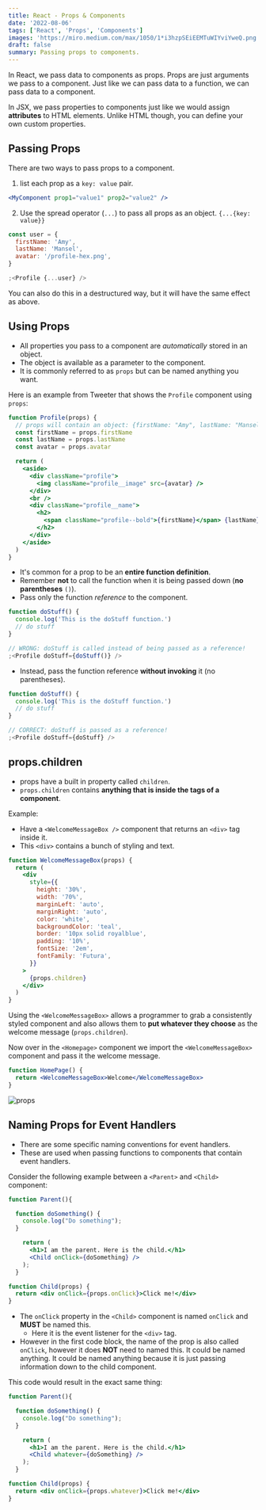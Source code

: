 ```yaml
---
title: React - Props & Components
date: '2022-08-06'
tags: ['React', 'Props', 'Components']
images: 'https://miro.medium.com/max/1050/1*i3hzpSEiEEMTuWIYviYweQ.png'
draft: false
summary: Passing props to components.
---
```


<TOCInline toc={props.toc} asDisclosure />

In React, we pass data to components as props. Props are just arguments we pass to a component. Just like we can pass data to a function, we can pass data to a component.

In JSX, we pass properties to components just like we would assign **attributes** to HTML elements. Unlike HTML though, you can define your own custom properties.

## Passing Props

There are two ways to pass props to a component.

1. list each prop as a `key: value` pair.

```jsx
<MyComponent prop1="value1" prop2="value2" />
```

2. Use the spread operator (`...`) to pass all props as an object. `{...{key: value}}`

```jsx
const user = {
  firstName: 'Amy',
  lastName: 'Mansel',
  avatar: '/profile-hex.png',
}

;<Profile {...user} />
```

You can also do this in a destructured way, but it will have the same effect as above.

## Using Props

- All properties you pass to a component are _automatically_ stored in an object.
- The object is available as a parameter to the component.
- It is commonly referred to as `props` but can be named anything you want.

Here is an example from Tweeter that shows the `Profile` component using `props`:

```jsx
function Profile(props) {
  // props will contain an object: {firstName: "Amy", lastName: "Mansel", avatar: "/profile-hex.png"}
  const firstName = props.firstName
  const lastName = props.lastName
  const avatar = props.avatar

  return (
    <aside>
      <div className="profile">
        <img className="profile__image" src={avatar} />
      </div>
      <br />
      <div className="profile__name">
        <h2>
          <span className="profile--bold">{firstName}</span> {lastName}
        </h2>
      </div>
    </aside>
  )
}
```

- It's common for a prop to be an **entire function definition**.
- Remember **not** to call the function when it is being passed down (**no parentheses** `()`).
- Pass only the function _reference_ to the component.

```jsx
function doStuff() {
  console.log('This is the doStuff function.')
  // do stuff
}

// WRONG: doStuff is called instead of being passed as a reference!
;<Profile doStuff={doStuff()} />
```

- Instead, pass the function reference **without invoking** it (no parentheses).

```jsx
function doStuff() {
  console.log('This is the doStuff function.')
  // do stuff
}

// CORRECT: doStuff is passed as a reference!
;<Profile doStuff={doStuff} />
```

## props.children

- props have a built in property called `children`.
- `props.children` contains **anything that is inside the tags of a component**.

Example:

- Have a `<WelcomeMessageBox />` component that returns an `<div>` tag inside it.
- This `<div>` contains a bunch of styling and text.

```jsx
function WelcomeMessageBox(props) {
  return (
    <div
      style={{
        height: '30%',
        width: '70%',
        marginLeft: 'auto',
        marginRight: 'auto',
        color: 'white',
        backgroundColor: 'teal',
        border: '10px solid royalblue',
        padding: '10%',
        fontSize: '2em',
        fontFamily: 'Futura',
      }}
    >
      {props.children}
    </div>
  )
}
```

Using the `<WelcomeMessageBox>` allows a programmer to grab a consistently styled component and also allows them to **put whatever they choose** as the welcome message (`props.children`).

Now over in the `<Homepage>` component we import the `<WelcomeMessageBox>` component and pass it the welcome message.

```jsx
function HomePage() {
  return <WelcomeMessageBox>Welcome</WelcomeMessageBox>
}
```

![props](https://i.imgur.com/yXdcaGb.png)

## Naming Props for Event Handlers

- There are some specific naming conventions for event handlers.
- These are used when passing functions to components that contain event handlers.

Consider the following example between a `<Parent>` and `<Child>` component:

```jsx
function Parent(){

  function doSomething() {
    console.log("Do something");
  }

    return (
      <h1>I am the parent. Here is the child.</h1>
      <Child onClick={doSomething} />
    );
  }
```

```jsx
function Child(props) {
  return <div onClick={props.onClick}>Click me!</div>
}
```

- The `onClick` property in the `<Child>` component is named `onClick` and **MUST** be named this.
  - Here it is the event listener for the `<div>` tag.
- However in the first code block, the name of the prop is also called `onClick`, however it does **NOT** need to named this. It could be named anything. It could be named anything because it is just passing information down to the child component.

This code would result in the exact same thing:

```jsx
function Parent(){

  function doSomething() {
    console.log("Do something");
  }

    return (
      <h1>I am the parent. Here is the child.</h1>
      <Child whatever={doSomething} />
    );
  }
```

```jsx
function Child(props) {
  return <div onClick={props.whatever}>Click me!</div>
}
```
